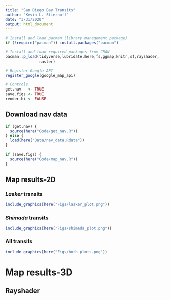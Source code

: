 ```yaml
---
title: "San Diego Bay Transits"
author: "Kevin L. Stierhoff"
date: "3/31/2020"
output: html_document
---
```


```r
# Install and load pacman (library management package)
if (!require("pacman")) install.packages("pacman")

# Install and load required packages from CRAN ---------------------------------
pacman::p_load(tidyverse,lubridate,here,fs,ggmap,knitr,sf,rayshader,
               raster)

# Register Google API
register_google(google_map_api)

# Controls
get.nav   <- TRUE
save.figs <- TRUE
render.hi <- FALSE

```

## Download nav data

```r
if (get.nav) {
  source(here("Code/get_nav.R"))
} else {
  load(here("Data/nav_data.Rdata"))
}

if (save.figs) {
  source(here("Code/map_nav.R"))
}
```


## Map results-2D

### _Lasker_ transits

```r
include_graphics(here("Figs/lasker_plot.png"))
```

### _Shimada_ transits
```r
include_graphics(here("Figs/shimada_plot.png"))
```


### All transits
```r
include_graphics(here("Figs/both_plots.png"))
```

# Map results-3D
## Rayshader
